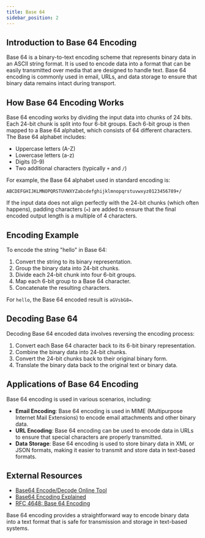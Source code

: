 ```yaml
---
title: Base 64
sidebar_position: 2
---
```


## Introduction to Base 64 Encoding

Base 64 is a binary-to-text encoding scheme that represents binary data in an ASCII string format. It is used to encode data into a format that can be easily transmitted over media that are designed to handle text. Base 64 encoding is commonly used in email, URLs, and data storage to ensure that binary data remains intact during transport.

## How Base 64 Encoding Works

Base 64 encoding works by dividing the input data into chunks of 24 bits. Each 24-bit chunk is split into four 6-bit groups. Each 6-bit group is then mapped to a Base 64 alphabet, which consists of 64 different characters. The Base 64 alphabet includes:

- Uppercase letters (A-Z)
- Lowercase letters (a-z)
- Digits (0-9)
- Two additional characters (typically `+` and `/`)

For example, the Base 64 alphabet used in standard encoding is:

```
ABCDEFGHIJKLMNOPQRSTUVWXYZabcdefghijklmnopqrstuvwxyz0123456789+/
```

If the input data does not align perfectly with the 24-bit chunks (which often happens), padding characters (`=`) are added to ensure that the final encoded output length is a multiple of 4 characters.

## Encoding Example

To encode the string "hello" in Base 64:

1. Convert the string to its binary representation.
2. Group the binary data into 24-bit chunks.
3. Divide each 24-bit chunk into four 6-bit groups.
4. Map each 6-bit group to a Base 64 character.
5. Concatenate the resulting characters.

For `hello`, the Base 64 encoded result is `aGVsbG8=`.

## Decoding Base 64

Decoding Base 64 encoded data involves reversing the encoding process:

1. Convert each Base 64 character back to its 6-bit binary representation.
2. Combine the binary data into 24-bit chunks.
3. Convert the 24-bit chunks back to their original binary form.
4. Translate the binary data back to the original text or binary data.

## Applications of Base 64 Encoding

Base 64 encoding is used in various scenarios, including:

- **Email Encoding**: Base 64 encoding is used in MIME (Multipurpose Internet Mail Extensions) to encode email attachments and other binary data.
- **URL Encoding**: Base 64 encoding can be used to encode data in URLs to ensure that special characters are properly transmitted.
- **Data Storage**: Base 64 encoding is used to store binary data in XML or JSON formats, making it easier to transmit and store data in text-based formats.

## External Resources

- [Base64 Encode/Decode Online Tool](https://www.base64decode.net/)
- [Base64 Encoding Explained](https://en.wikipedia.org/wiki/Base64)
- [RFC 4648: Base 64 Encoding](https://tools.ietf.org/html/rfc4648)

Base 64 encoding provides a straightforward way to encode binary data into a text format that is safe for transmission and storage in text-based systems.
